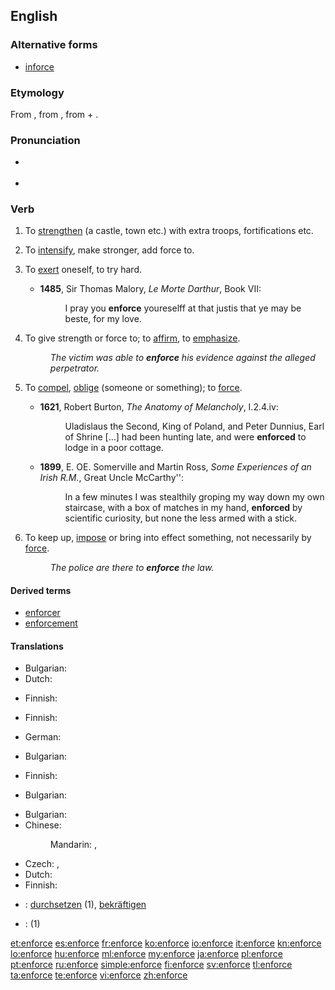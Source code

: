 ==English==

===Alternative forms===
* [[inforce]]

===Etymology===
From {{etyl|fro}} {{term|enforcier|lang=fro}}, from {{etyl|LL.}} {{term|infortiare|infortiāre}}, from {{term|in-|lang=la}} + {{term|fortis||strong}}.

===Pronunciation===
* {{a|UK}} {{IPA|/ɪnˈfɔːs/}}
* {{rhymes|ɔː(ɹ)s}}

===Verb===
{{en-verb|enforc|ing}}

# {{obsolete|transitive}} To [[strengthen]] (a castle, town etc.) with extra troops, fortifications etc. {{defdate|14th-18th c.}}
# {{obsolete|transitive}} To [[intensify]], make stronger, add force to. {{defdate|14th-18th c.}}
# {{obsolete|reflexive}} To [[exert]] oneself, to try hard. {{defdate|14th-17th c.}}
#* '''1485''', Sir Thomas Malory, ''Le Morte Darthur'', Book VII:
#*: I pray you '''enforce''' youreselff at that justis that ye may be beste, for my love.
# To give strength or force to; to [[affirm]], to [[emphasize]]. {{defdate|from 15th c.}}
#: ''The victim was able to '''enforce''' his evidence against the alleged perpetrator.''
# {{archaic}} To [[compel]], [[oblige]] (someone or something); to [[force]]. {{defdate|from 16th c.}}
#* '''1621''', Robert Burton, ''The Anatomy of Melancholy'', I.2.4.iv:
#*: Uladislaus the Second, King of Poland, and Peter Dunnius, Earl of Shrine [...] had been hunting late, and were '''enforced''' to lodge in a poor cottage.
#* '''1899''', E. OE. Somerville and Martin Ross, ''Some Experiences of an Irish R.M.'', Great Uncle McCarthy'':
#*: In a few minutes I was stealthily groping my way down my own staircase, with a box of matches in my hand, '''enforced''' by scientific curiosity, but none the less armed with a stick.
# To keep up, [[impose]] or bring into effect something, not necessarily by [[force]]. {{defdate|from 17th c.}}
#: ''The police are there to '''enforce''' the law.''

====Derived terms====
* [[enforcer]]
* [[enforcement]]

====Translations====
{{trans-top|to strengthen}}
* Bulgarian: {{t+|bg|укрепявам|sc=Cyrl}}
* Dutch: {{t+|nl|versterken}}
{{trans-mid}}
* Finnish: {{t+|fi|vahvistaa}}
{{trans-bottom}}

{{trans-top|to intensify}}
* Finnish: {{t+|fi|vahvistaa}}
{{trans-mid}}
{{trans-bottom}}

{{trans-top|to exert}}
* German: {{t+|de|durchsetzen}}
{{trans-mid}}
{{trans-bottom}}

{{trans-top|to affirm}}
* Bulgarian: {{t+|bg|настоявам|sc=Cyrl}}
{{trans-mid}}
* Finnish: {{t+|fi|vahvistaa}}
{{trans-bottom}}

{{trans-top|to compel}}
* Bulgarian: {{t+|bg|принуждавам|sc=Cyrl}}
{{trans-mid}}
{{trans-bottom}}

{{trans-top|to keep up}}
* Bulgarian: {{t+|bg|налагам|sc=Cyrl}}
* Chinese:
*: Mandarin: {{t|cmn|實施|sc=Hani}}, {{t|cmn|執行|sc=Hani}}
{{trans-mid}}
* Czech: {{t-|cs|prosazovat}}, {{t-|cs|vynucovat}}
* Dutch: {{t+|nl|handhaven}}
* Finnish: {{t+|fi|valvoa}}
{{trans-bottom}}

{{checktrans-top}}
* {{ttbc|de}}: [[durchsetzen]] (1), [[bekräftigen]]
{{trans-mid}}
* {{ttbc|es}}: {{t+|es|imponer}} (1)
{{trans-bottom}}

[[et:enforce]]
[[es:enforce]]
[[fr:enforce]]
[[ko:enforce]]
[[io:enforce]]
[[it:enforce]]
[[kn:enforce]]
[[lo:enforce]]
[[hu:enforce]]
[[ml:enforce]]
[[my:enforce]]
[[ja:enforce]]
[[pl:enforce]]
[[pt:enforce]]
[[ru:enforce]]
[[simple:enforce]]
[[fi:enforce]]
[[sv:enforce]]
[[tl:enforce]]
[[ta:enforce]]
[[te:enforce]]
[[vi:enforce]]
[[zh:enforce]]